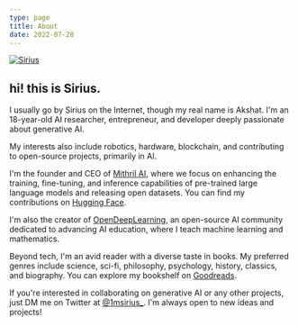 ```yaml
---
type: page
title: About
date: 2022-07-28
---
```



<a href="https://x.com/1msirius_" target="_blank">
  <Image
    src="/profile.png"
    alt="Sirius"
    className="rounded-full bg-gray-100 block mt-8 mb-5 mx-auto sm:float-right sm:ml-5 sm:mb-5 grayscale hover:grayscale-0"
    unoptimized
    width={160}
    height={160}
    priority
  />
</a>

## hi! this is Sirius.

I usually go by Sirius on the Internet, though my real name is Akshat. I'm an 18-year-old AI researcher, entrepreneur, and developer deeply passionate about generative AI.

My interests also include robotics, hardware, blockchain, and contributing to open-source projects, primarily in AI.

I'm the founder and CEO of [Mithril AI](http://mithrilai.xyz/), where we focus on enhancing the training, fine-tuning, and inference capabilities of pre-trained large language models and releasing open datasets. You can find my contributions on [Hugging Face](https://huggingface.co/Sirius27).

I'm also the creator of [OpenDeepLearning](https://www.opendeeplearning.xyz/), an open-source AI community dedicated to advancing AI education, where I teach machine learning and mathematics.

Beyond tech, I'm an avid reader with a diverse taste in books. My preferred genres include science, sci-fi, philosophy, psychology, history, classics, and biography. You can explore my bookshelf on [Goodreads](https://www.goodreads.com/akshattalapa).

If you're interested in collaborating on generative AI or any other projects, just DM me on Twitter at [@1msirius\_](https://x.com/1msirius_). I'm always open to new ideas and projects!
